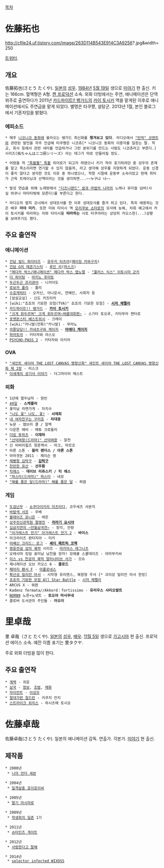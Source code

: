 [[목차]]

= 佐藤拓也 =
http://cfile24.uf.tistory.com/image/263D114B543E914C3A9256?.jpg&width=250

[http://twitter.com/5tAkUyA5 트위터].
== 개요 ==
佐藤拓也(さとう たくや). [[일본]]의 [[성우]]. [[1984년]] [[5월 19일]] 생으로 [[미야기]] 현 출신. 키는 166cm. 혈액형은 A형. [[켄 프로덕션]] 소속. 외화 더빙에서는 주연, 애니메이션은 단역 위주로 출연하다가 2011년 [[카드파이트!! 뱅가드]]의 [[카이 토시키]] 역을 맡게된 이후로 애니메이션에서도 주연급을 맡게 되었다. 별명은 타쿠쨩, 설탕군. 
2013년 1월, 본인 블로그에서 기혼자임을 밝혔다.


=== 에피소드 ===
 * 매주 [[니코니코 동화]]에 올라오는 뱅가드 최신화를 '''챙겨보고 있다'''. 라디오에서 [["탄막" 코멘트]]와 관련된 발언을 자주 언급해 타쿠쨩은 니코츄[* 니코니코 동화의 이용자를 일컫는 말. 학교, 회사 등에서 관련 네타를 언급하거나 그런 분위기를 만드는 사람도 니코츄라고 부른다.]시리즈(拓ちゃんはニコ厨シリーズ) 라는 태그가 따로 만들어질 정도.

 * 어렸을 적 [["특촬물" 특촬]] 히어로가 되고자 하였으나 키가 작아 포기하려던 중 성우의 존재를 알고 목소리라면 연기할 수 있지 않을까, 라고 생각해 성우를 지망하게 되었다. 운동 신경이 좋지 않다고 생각한 것도 이유 중 하나였으나, 학창 시절에 운동부 소속이었고 현재 취미가 근육 트레이닝과 산책이라는 것을 생각하면...~~누구냐 너~~

 * 발성 연습을 위해 노래방에서 [["디즈니랜드" 꿈과 마법의 나라]]의 노래나 뮤지컬 넘버(사실 하쿠나 마타타밖에 모른다)를 부른다고 한다.

 * 라디오의 벌칙 코너에서 성대모사를 한 이후 성대모사를 즐겨 하고 있다. 특히 애용하는 것은 배우 '''마야 미키'''. 또한 미와 타이시 역 [[모리쿠보 쇼타로]]의 모사에 능해, 차회 예고에서 카이 토시키를 따라하는 미와 타이시를 '''따라하는''' 사토 타쿠야라는 상당히 카오스한(...)상황을 보여주기도 했다.

== 주요 출연작 ==
=== 애니메이션 ===
 * [[건담 빌드 파이터즈]] - [[유우키 타츠야]]([[메이징 카와구치]])
 * [[건담 G의 레콘기스타]] - [[루인 리]]([[마스크(건담 G의 레콘기스타)|마스크]])
 * [["메다카 박스/애니메이션" 메다카 박스 앱노멀]] - [["플러스 식스" 이토시마 군키]]
 * [[더 파이팅]] - [[마키노 후미토]]
 * [[두근두근 프리큐어]] - 니카이도
 * [[로보카 폴리]] - 폴리
 * [[수호캐릭터]] - 오카신, 아나운서, 연예인, 사회자 등
 * [암살교실] - 신도 카즈타카
 * [wiki:"죠죠의 기묘한 모험(TVA)" 죠죠의 기묘한 모험] - '''[[시저 체펠리]]'''
 * [[카드파이트!! 뱅가드]] - '''[[카이 토시키]]'''
 * [["크게 휘두르며" 크게 휘두르며~여름대회편~]] - 스기타 토오루, 키타무라 켄타로
 * [[포켓몬스터 베스트위시]] - 크레이
 * [wiki:"카니발(만화)"카니발] - 무라노
 * [[의풍당당!! 카네츠구와 케이지]] - '''[[마에다 케이지]]'''
 * [[하마토라]] - 키타자와 야스오
 * [[PSYCHO-PASS 2]] - 키타자와 아키라
=== OVA ===
 * [["세인트 세이야 THE LOST CANVAS 명왕신화" 세인트 세이야 THE LOST CANVAS 명왕신화 제 2장]] - 러스크
 * [[이세계의 성기사 이야기]] - 더그마이어 메스트

=== 외화 ===
 * 1년에 열두남자 - 원빈
 * [[49일]] - '''스케줄러'''
 * 꽃미남 라면가게 - 차치수
 * [["나도 꽃" 나도, 꽃!]] - '''서재희'''
 * [[내 여자친구는 구미호]] - '''차대웅'''
 * 뉴문 - 엠브리 콜 / 알렉
 * 다운튼 애비 - 매튜 크로울리
 * [[더킹 투하츠]] - '''이재하'''
 * [["선덕여왕(드라마)" 선덕여왕]] - 알천
 * 신 비버리힐즈 청춘백서 - 마크, 마르코
 * 아론 스톤 - '''찰리 랜더스 / 아론 스톤'''
 * 아마겟돈 2011 - 제이슨 영
 * [[제빵왕 김탁구]] - '''[[김탁구]]'''
 * [[찬란한 유산]] - '''선우환'''
 * [[킥애스]] - '''데이브 리쥬스키 / 킥 애스'''
 * [["파스타(드라마)" 파스타]] - 네모
 * [["해를 품은 달(드라마)" 해를 품은 달]] - 허염

=== 게임 ===
 * [[도검난무]] - [[쇼쿠다이키리 미츠타다]], 코우세츠 사몬지
 * [[바람색 서프]] - 우베
 * [[블레이즈 유니온]] - 레온
 * [[상주전신관학원 팔명진]] - '''[[히라기 요시야]]'''
 * [[십삼지연의 ~언월삼국전~]] - 장각, 안량
 * [["아가레스트 전기" 아가레스트 전기 2]] - '''바이스'''
 * 아크라이즈 판타지아 - 미키
 * [[어쌔신 크리드: 로그]] - '''[[셰이 패트릭 코맥]]'''
 * [[영웅전설 섬의 궤적]] 시리즈 - [[마키아스 레그니츠]]
 * 오레사마 킹덤 꽂미남 남친을 얻자! 모에큥 스쿨데이즈 - 야마부키씨
 * [[이스 vs 천공의 궤적 얼터너티브 사가]] - 갓슈
 * 제너레이션 오브 카오스 6 - '''클로드'''
 * [[페어리 펜서 F]] - [[아폴로네스]]
 * [[확산성 밀리언 아서]] - 시작형 유리엔스, 복원형 우서 [* 괴리성 밀리언 아서 한정]
 * [[죠죠의 기묘한 모험 All Star Battle]] - [[시저 체펠리]]
 * ARCUS X - 워렌
 * Kadenz fermata//Akkord：fortissimo - '''유리우스 샤리오발트'''
 * [[NORN9]] 노른+노넷트 - '''토오야 마사무네'''
 * 클로버 도서관의 주인들 - '''아오이'''
= 里卓哉 =
里 卓哉（さと たくや). [[일본]]의 [[성우]], [[배우]]. [[11월 5일]] 생으로 [[가고시마]] 현 출신. 프로덕션 에이스 소속. 예전 이름 표기는 里タクヤ.

주로 외화 더빙을 많이 한다.

== 주요 출연작 ==
 * [[계백(드라마)|계백]] - 귀운
 * [[삼국(드라마)|삼국]] - [[정보]], [[조범]], [[채화]]
 * [[자이언트(드라마)|자이언트]] - [[이성모]]
 * [[절대가련 칠드런]] - 키쿠치 칸지
 * [[스트라이크 위치스]] - 하시츠메 토시오

= 佐藤卓哉 =
佐藤卓哉(さとう たくや). 일본의 애니메이션 감독. 연출가. 각본가. [[미야기]] 현 출신.

== 제작품 ==
 * 2000년
  * [[니아 언더 세븐]]

 * 2004년
  * [[일격살충 호이호이씨]]

 * 2005년
  * [[딸기 마시마로]]

 * 2009년
  * [[학생회의 일존]] 1기

 * 2011년
  * [[슈타인즈 게이트]]

 * 2012년
  * [[사랑한다고 말해]]

 * 2014년
  * [[selector infected WIXOSS]]
